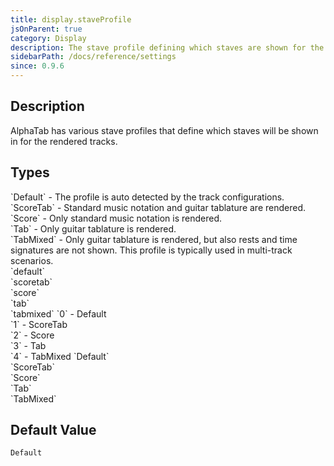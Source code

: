 ```yaml
---
title: display.staveProfile
jsOnParent: true
category: Display
description: The stave profile defining which staves are shown for the music sheet. 
sidebarPath: /docs/reference/settings
since: 0.9.6
---
```



## Description

AlphaTab has various stave profiles that define which staves will be shown in for the rendered tracks.

<PropertyDescription metadata={metadata} />

## Types

<TypeTable>
    <TypeRow name="alphaTab.StaveProfile" type="js">
        `Default` -  The profile is auto detected by the track configurations.<br />
        `ScoreTab` -  Standard music notation and guitar tablature are rendered.<br />
        `Score` -  Only standard music notation is rendered.<br />
        `Tab` -  Only guitar tablature is rendered.<br />
        `TabMixed` -  Only guitar tablature is rendered, but also rests and time signatures are not shown. This profile is typically used in multi-track scenarios.<br />
    </TypeRow>
    <TypeRow name="string" type="json-js-html">
        `default`<br />
        `scoretab`<br />
        `score`<br />
        `tab`<br />
        `tabmixed`    
    </TypeRow>
    <TypeRow name="int" type="json-js-html">
        `0` - Default<br />
        `1` - ScoreTab<br />
        `2` - Score<br />
        `3` - Tab<br />
        `4` - TabMixed  
    </TypeRow>
    <TypeRow name="AlphaTab.StaveProfile" type="net">
        `Default`<br />
        `ScoreTab`<br />
        `Score`<br />
        `Tab`<br />
        `TabMixed`<br />
    </TypeRow>
</TypeTable>

## Default Value

`Default`
